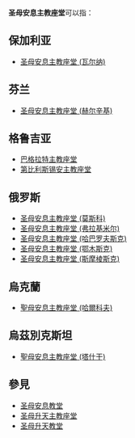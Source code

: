 '''圣母安息主教座堂'''可以指：

==保加利亚==
* [[圣母安息主教座堂_(瓦尔纳)|圣母安息主教座堂 (瓦尔纳)]]

==芬兰==
* [[圣母安息主教座堂_(赫尔辛基)|圣母安息主教座堂 (赫尔辛基)]]

==格鲁吉亚==
* [[巴格拉特主教座堂|巴格拉特主教座堂]]
* [[第比利斯锡安主教座堂|第比利斯锡安主教座堂]]

==俄罗斯==
* [[圣母安息主教座堂_(莫斯科)|圣母安息主教座堂 (莫斯科)]]
* [[圣母安息主教座堂_(弗拉基米尔)|圣母安息主教座堂 (弗拉基米尔)]]
* [[圣母安息主教座堂_(哈巴罗夫斯克)|圣母安息主教座堂 (哈巴罗夫斯克)]]
* [[圣母安息主教座堂_(鄂木斯克)|圣母安息主教座堂 (鄂木斯克)]]
* [[圣母安息主教座堂_(斯摩棱斯克)|圣母安息主教座堂 (斯摩棱斯克)]]

==烏克蘭==
* [[聖母安息主教座堂_(哈爾科夫)|聖母安息主教座堂 (哈爾科夫)]]

==烏茲別克斯坦==
*[[聖母安息主教座堂_(塔什干)|聖母安息主教座堂 (塔什干)]]

==參見==
* [[圣母安息教堂|圣母安息教堂]]
* [[圣母升天主教座堂|圣母升天主教座堂]]
* [[圣母升天教堂|圣母升天教堂]]

{{消歧義|Cat=教堂消歧義}}
